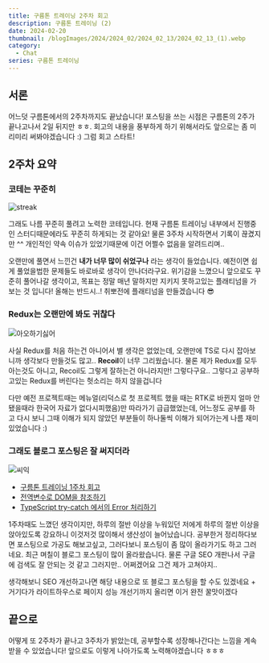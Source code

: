 ```yaml
---
title: 구름톤 트레이닝 2주차 회고
description: 구름톤 트레이닝 (2)
date: 2024-02-20
thumbnail: /blogImages/2024/2024_02/2024_02_13/2024_02_13_(1).webp
category:
  - Chat
series: 구름톤 트레이닝
---
```


## 서론

어느덧 구름톤에서의 2주차까지도 끝났습니다! 포스팅을 쓰는 시점은 구름톤의 2주가 끝나고나서 2일 뒤지만 ㅎㅎ.
회고의 내용을 풍부하게 하기 위해서라도 앞으로는 좀 미리미리 써봐야겠습니다 :) 그럼 회고 스타트!

## 2주차 요약

### 코테는 꾸준히

![streak](</blogImages/2024/2024_02/2024_02_20/2024_02_20_(1).webp>)

그래도 나름 꾸준히 풀려고 노력한 코테입니다. 현재 구름톤 트레이닝 내부에서 진행중인 스터디때문에라도 꾸준히 하게되는 것 같아요!
물론 3주차 시작하면서 기록이 끊겼지만 ^^ 개인적인 약속 이슈가 있었기때문에 이건 어쩔수 없음을 알려드리며..

오랜만에 풀면서 느낀건 **내가 너무 많이 쉬었구나** 라는 생각이 들었습니다. 예전이면 쉽게 풀었을법한 문제들도 바로바로 생각이 안나더라구요.
위기감을 느꼈으니 앞으로도 꾸준히 풀어나갈 생각이고, 목표는 정말 매년 말하지만 지키지 못하고있는 플래티넘을 가보는 것 입니다!
올해는 반드시..! 취뽀전에 플래티넘을 만들겠습니다 😎

### Redux는 오랜만에 봐도 귀찮다

![아오하기싫어](</blogImages/2024/2024_02/2024_02_20/2024_02_20_(2).webp>)

사실 Redux를 처음 하는건 아니어서 별 생각은 없었는데, 오랜만에 TS로 다시 잡아보니까 생각보다 만들것도 많고.. **Recoil**이 너무 그리웠습니다.
물론 제가 Redux를 모두 아는것도 아니고, Recoil도 그렇게 잘하는건 아니라지만! 그렇다구요.. 그렇다고 공부하고있는 Redux를 버린다는 헛소리는 하지 않을겁니다

다만 예전 프로젝트때는 메뉴얼(리덕스로 첫 프로젝트 했을 때는 RTK로 바뀐지 얼마 안됐을때라 한국어 자료가 없다시피했음)만 따라가기 급급했었는데,
어느정도 공부를 하고 다시 보니 그때 이해가 되지 않았던 부분들이 하나둘씩 이해가 되어가는게 나름 재미있었습니다 :)

### 그래도 블로그 포스팅은 잘 써지더라

![씨익](</blogImages/2024/2024_02/2024_02_20/2024_02_20_(3).webp>)

- [구름톤 트레이닝 1주차 회고](https://caffhheiene.vercel.app/posts/detail/22)
- [전역변수로 DOM을 참조하기](https://caffhheiene.vercel.app/posts/detail/23)
- [TypeScript try-catch 에서의 Error 처리하기](https://caffhheiene.vercel.app/posts/detail/24)

1주차때도 느꼈던 생각이지만, 하루의 절반 이상을 누워있던 저에게 하루의 절반 이상을 앉아있도록 강요하니 이것저것 많이해서 생산성이 늘어났습니다.
공부한거 정리하다보면 포스팅으로 가공도 해보고싶고, 그러다보니 포스팅이 좀 많이 올라가기도 하고 그러네요. 최근 며칠이 블로그 포스팅이 많이 올라왔습니다.
물론 구글 SEO 개판나서 구글에 검색도 잘 안되는 것 같고 그러지만.. 어쩌겠어요 그건 제가 고쳐야지..

생각해보니 SEO 개선하고나면 해당 내용으로 또 블로그 포스팅을 할 수도 있겠네요 + 거기다가 라이트하우스로 페이지 성능 개선기까지 올리면 이거 완전 꿀맛이겠다

## 끝으로

어떻게 또 2주차가 끝나고 3주차가 밝았는데, 공부할수록 성장해나간다는 느낌을 계속 받을 수 있었습니다! 앞으로도 이렇게 나아가도록 노력해야겠습니다 ㅎㅎㅎ
